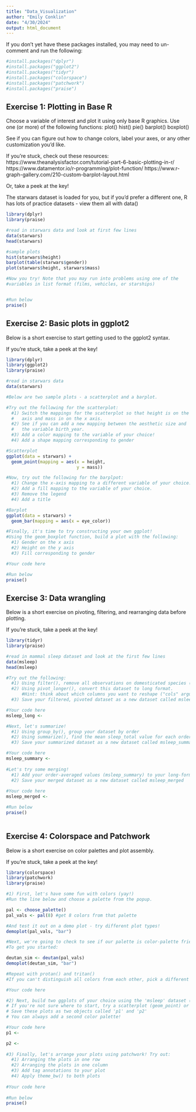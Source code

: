 ---
title: "Data_Visualization"
author: "Emily Conklin"
date: "4/30/2024"
output: html_document
---

If you don't yet have these packages installed, you may need to un-comment and run the following:

```{r setup}

#install.packages("dplyr")
#install.packages("ggplot2")
#install.packages("tidyr")
#install.packages("colorspace")
#install.packages("patchwork")
#install.packages("praise")

```

## Exercise 1: Plotting in Base R

Choose a variable of interest and plot it using only base R graphics. Use one (or more) of the following functions:
plot()
hist()
pie()
barplot()
boxplot()

See if you can figure out how to change colors, label your axes, or any other customization you'd like. 

If you're stuck, check out these resources:
https://www.theanalysisfactor.com/tutorial-part-6-basic-plotting-in-r/
https://www.datamentor.io/r-programming/plot-function/
https://www.r-graph-gallery.com/210-custom-barplot-layout.html

Or, take a peek at the key!

The starwars dataset is loaded for you, but if you'd prefer a different one,
R has lots of practice datasets - view them all with data()

```{r Base R Plots}

library(dplyr)
library(praise)

#read in starwars data and look at first few lines
data(starwars)
head(starwars)

#sample plots
hist(starwars$height)
barplot(table(starwars$gender))
plot(starwars$height, starwars$mass)

#Now you try! Note that you may run into problems using one of the
#variables in list format (films, vehicles, or starships)


#Run below
praise()

```

## Exercise 2: Basic plots in ggplot2

Below is a short exercise to start getting used to the ggplot2 syntax.

If you're stuck, take a peek at the key!

```{r ggPlot2 Plots}

library(dplyr)
library(ggplot2)
library(praise)

#read in starwars data
data(starwars)

#Below are two sample plots - a scatterplot and a barplot. 

#Try out the following for the scatterplot:
  #1) Switch the mappings for the scatterplot so that height is on the y
  #   axis and mass in on the x axis.
  #2) See if you can add a new mapping between the aesthetic size and 
  #   the variable birth_year.
  #3) Add a color mapping to the variable of your choice!
  #4) Add a shape mapping corresponding to gender

#Scatterplot
ggplot(data = starwars) + 
  geom_point(mapping = aes(x = height,
                           y = mass))

#Now, try out the following for the barplpot:
  #1) Change the x-axis mapping to a different variable of your choice.
  #2) Add a fill mapping to the variable of your choice.
  #3) Remove the legend
  #4) Add a title

#Barplot
ggplot(data = starwars) +
  geom_bar(mapping = aes(x = eye_color))

#Finally, it's time to try constructing your own ggplot!
#Using the geom_boxplot function, build a plot with the following:
  #1) Gender on the x axis
  #2) Height on the y axis
  #3) Fill corresponding to gender

#Your code here

#Run below
praise()

```

## Exercise 3: Data wrangling

Below is a short exercise on pivoting, filtering, and rearranging data before plotting.

If you're stuck, take a peek at the key!

```{r Data wrangling}

library(tidyr)
library(praise)

#read in mammal sleep dataset and look at the first few lines
data(msleep)
head(msleep)

#Try out the following:
  #1) Using filter(), remove all observations on domesticated species (conservation column)
  #2) Using pivot_longer(), convert this dataset to long format.
      #Hint: think about which columns you want to reshape ("cols" argument)
  #3) Save your filtered, pivoted dataset as a new dataset called msleep_long

#Your code here
msleep_long <- 

#Next, let's summarize!
  #1) Using group_by(), group your dataset by order
  #2) Using summarize(), find the mean sleep_total value for each order
  #3) Save your summarized dataset as a new dataset called msleep_summary

#Your code here
msleep_summary <-
  
#Let's try some merging!
  #1) Add your order-averaged values (msleep_summary) to your long-format data (msleep_long) using left_join().
  #2) Save your merged dataset as a new dataset called msleep_merged
  
#Your code here
msleep_merged <- 

#Run below
praise()
  
```

## Exercise 4: Colorspace and Patchwork

Below is a short exercise on color palettes and plot assembly.

If you're stuck, take a peek at the key!

```{r Advanced visualization}

library(colorspace)
library(patchwork)
library(praise)

#1) First, let's have some fun with colors (yay!)
#Run the line below and choose a palette from the popup.

pal <- choose_palette()
pal_vals <- pal(8) #get 8 colors from that palette

#And test it out on a demo plot - try different plot types!
demoplot(pal_vals, "bar")

#Next, we're going to check to see if our palette is color-palette friendly. 
#To get you started:

deutan_sim <- deutan(pal_vals)
demoplot(deutan_sim, "bar")

#Repeat with protan() and tritan()
#If you can't distinguish all colors from each other, pick a different palette.

#Your code here

#2) Next, build two ggplots of your choice using the 'msleep' dataset (or your merged version)
# If you're not sure where to start, try a scatterplot (geom_point) or barplot (geom_col or geom_bar)
# Save these plots as two objects called 'p1' and 'p2'
# You can always add a second color palette!

#Your code here
p1 <- 

p2 <- 
  
#3) Finally, let's arrange your plots using patchwork! Try out:
  #1) Arranging the plots in one row
  #2) Arranging the plots in one column
  #3) Add tag annotations to your plot
  #4) Apply theme_bw() to both plots
  
#Your code here
  
#Run below
praise()  
  
```


